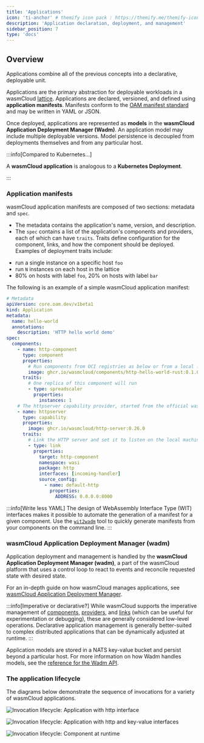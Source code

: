 ```yaml
---
title: 'Applications'
icon: 'ti-anchor' # themify icon pack : https://themify.me/themify-icons
description: 'Application declaration, deployment, and management'
sidebar_position: 7
type: 'docs'
---
```


## Overview

Applications combine all of the previous concepts into a declarative, deployable unit.

Applications are the primary abstraction for deployable workloads in a wasmCloud [lattice](/docs/concepts/lattice). Applications are declared, versioned, and defined using **application manifests**. Manifests conform to the [OAM manifest standard](https://oam.dev/) and may be written in YAML or JSON.

Once deployed, applications are represented as **models** in the **wasmCloud Application Deployment Manager (Wadm)**. An application model may include multiple deployable versions. Model persistence is decoupled from deployments themselves and from any particular host.

:::info[Compared to Kubernetes...]

A **wasmCloud application** is analogous to a **Kubernetes Deployment**.

:::

### Application manifests

wasmCloud application manifests are composed of two sections: metadata and `spec`.

- The metadata contains the application's name, version, and description.
- The `spec` contains a list of the application's components and providers, each of which can have `traits`. Traits define configuration for the component, links, and how the component should be deployed. Examples of deployment traits include:

* run a single instance on a specific host `foo`
* run `N` instances on each host in the lattice
* 80% on hosts with label `foo`, 20% on hosts with label `bar`

The following is an example of a simple wasmCloud application manifest:

```yaml
# Metadata
apiVersion: core.oam.dev/v1beta1
kind: Application
metadata:
  name: hello-world
  annotations:
    description: 'HTTP hello world demo'
spec:
  components:
    - name: http-component
      type: component
      properties:
        # Run components from OCI registries as below or from a local .wasm component binary.
        image: ghcr.io/wasmcloud/components/http-hello-world-rust:0.1.0
      traits:
        # One replica of this component will run
        - type: spreadscaler
          properties:
            instances: 1
    # The httpserver capability provider, started from the official wasmCloud OCI artifact
    - name: httpserver
      type: capability
      properties:
        image: ghcr.io/wasmcloud/http-server:0.26.0
      traits:
        # Link the HTTP server and set it to listen on the local machine's port 8080
        - type: link
          properties:
            target: http-component
            namespace: wasi
            package: http
            interfaces: [incoming-handler]
            source_config:
              - name: default-http
                properties:
                  ADDRESS: 0.0.0.0:8000
```

:::info[Write less YAML]
The design of WebAssembly Interface Type (WIT) interfaces makes it possible to automate the generation of a manifest for a given component. Use the [`wit2wadm`](https://github.com/brooksmtownsend/wit2wadm) tool to quickly generate manifests from your components on the command line.
:::

### wasmCloud Application Deployment Manager (wadm)

Application deployment and management is handled by the **wasmCloud Application Deployment Manager (wadm)**, a part of the wasmCloud platform that uses a control loop to react to events and reconcile requested state with desired state.

For an in-depth guide on how wasmCloud manages applications, see [wasmCloud Application Deployment Manager](/docs/ecosystem/wadm/).

:::info[Imperative or declarative?]
While wasmCloud supports the imperative management of [components](/docs/concepts/components), [providers](/docs/concepts/providers), and [links](/docs/concepts/linking-components/) (which can be useful for experimentation or debugging), these are generally considered low-level operations. Declarative application management is generally better-suited to complex distributed applications that can be dynamically adjusted at runtime.
:::

Application models are stored in a NATS key-value bucket and persist beyond a particular host. For more information on how Wadm handles models, see the [reference for the Wadm API](https://wasmcloud.com/docs/ecosystem/wadm/api).

### The application lifecycle

The diagrams below demonstrate the sequence of invocations for a variety of wasmCloud applications.

![Invocation lifecycle: Application with http interface](../images/invoke-http.png)

![Invocation lifecycle: Application with http and key-value interfaces](../images/invoke-http-kv.png)

![Invocation lifecycle: Component at runtime](../images/runtime-component-lifecycle.png)
